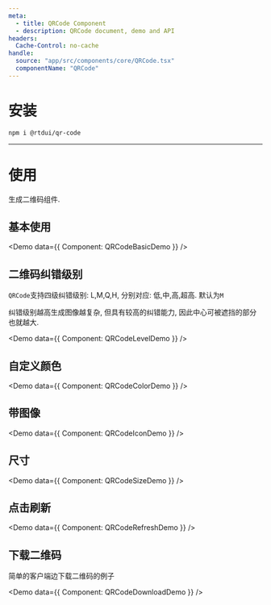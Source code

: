 ```yaml
---
meta:
  - title: QRCode Component
  - description: QRCode document, demo and API
headers:
  Cache-Control: no-cache
handle:
  source: "app/src/components/core/QRCode.tsx"
  componentName: "QRCode"
---
```



# 安装

```sh
npm i @rtdui/qr-code
```

---

# 使用

生成二维码组件.

## 基本使用

<Demo data={{ Component: QRCodeBasicDemo }} />

## 二维码纠错级别

`QRCode`支持四级纠错级别: L,M,Q,H, 分别对应: 低,中,高,超高. 默认为`M`

纠错级别越高生成图像越复杂, 但具有较高的纠错能力, 因此中心可被遮挡的部分也就越大.

<Demo data={{ Component: QRCodeLevelDemo }} />

## 自定义颜色

<Demo data={{ Component: QRCodeColorDemo }} />

## 带图像

<Demo data={{ Component: QRCodeIconDemo }} />

## 尺寸

<Demo data={{ Component: QRCodeSizeDemo }} />

## 点击刷新

<Demo data={{ Component: QRCodeRefreshDemo }} />

## 下载二维码

简单的客户端边下载二维码的例子

<Demo data={{ Component: QRCodeDownloadDemo }} />
